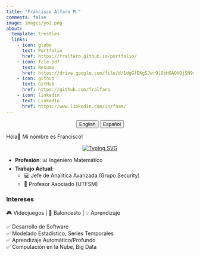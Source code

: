 ```yaml
---
title: "Francisco Alfaro M."
comments: false
image: images/yo2.png
about:
  template: trestles
  links:
    - icon: globe
      text: Portfolio
      href: https://fralfaro.github.io/portfolio/
    - icon: file-pdf
      text: Resume
      href: https://drive.google.com/file/d/1dgGfEKgSJwr9lObHGAOYQjSN9m0Grk_7/view
    - icon: github
      text: GitHub
      href: https://github.com/fralfaro
    - icon: linkedin
      text: LinkedIn
      href: https://www.linkedin.com/in/faam/  
---
```


<center>

::: {.btn-group role="group" aria-label="About"}
<a href="about.html"> <button type="button" class="btn btn-primary me-md-2 btn-sm">English</button></a> <a href="about-es.html"><button type="button" class="btn btn-primary me-md-2 btn-sm">Español</button></a>
:::

</center>

::: {#hero-heading}

Hola👋 Mi nombre es Francisco!

<p align="center">
    <a href="https://git.io/typing-svg"><img src="https://readme-typing-svg.herokuapp.com?font=Fira+Code&size=20&duration=3000&pause=1000&color=22&center=true&vCenter=true&width=477&lines=Desarrollador,+Conferencista,+Docente;Colaborador+de+Código+Abierto" alt="Typing SVG" /></a>
</p>

* **Profesión**: 📊 Ingeniero Matemático
* **Trabajo Actual**: 
    * 💻 Jefe de Analítica Avanzada (Grupo Security)
    * 📖 Profesor Asociado (UTFSM)

### Intereses

🎮 Videojuegos | 🏀 Baloncesto | 💡 Aprendizaje 

✅ Desarrollo de Software  <br>
✅ Modelado Estadístico, Series Temporales <br> 
✅ Aprendizaje Automático/Profundo <br> 
✅ Computación en la Nube, Big Data<br> 

:::